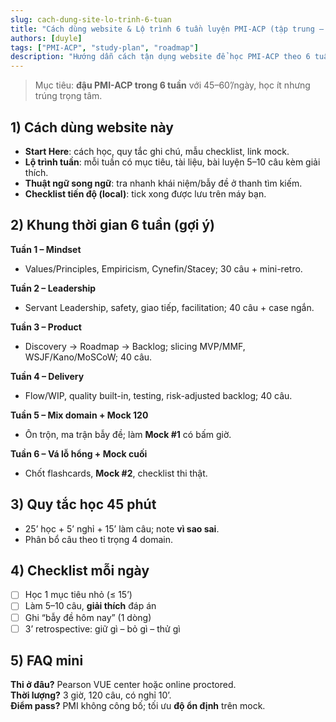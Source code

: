 ```yaml
---
slug: cach-dung-site-lo-trinh-6-tuan
title: "Cách dùng website & Lộ trình 6 tuần luyện PMI-ACP (tập trung – thực chiến)"
authors: [duyle]
tags: ["PMI-ACP", "study-plan", "roadmap"]
description: "Hướng dẫn cách tận dụng website để học PMI-ACP theo 6 tuần, mỗi ngày 45 phút, có checklist, mock xen kẽ, và mẹo tránh bẫy đề."
---
```


> Mục tiêu: **đậu PMI-ACP trong 6 tuần** với 45–60’/ngày, học ít nhưng trúng trọng tâm.

<!-- truncate -->

## 1) Cách dùng website này
- **Start Here**: cách học, quy tắc ghi chú, mẫu checklist, link mock.  
- **Lộ trình tuần**: mỗi tuần có mục tiêu, tài liệu, bài luyện 5–10 câu kèm giải thích.  
- **Thuật ngữ song ngữ**: tra nhanh khái niệm/bẫy đề ở thanh tìm kiếm.  
- **Checklist tiến độ (local)**: tick xong được lưu trên máy bạn.

## 2) Khung thời gian 6 tuần (gợi ý)
**Tuần 1 – Mindset**  
- Values/Principles, Empiricism, Cynefin/Stacey; 30 câu + mini-retro.  

**Tuần 2 – Leadership**  
- Servant Leadership, safety, giao tiếp, facilitation; 40 câu + case ngắn.  

**Tuần 3 – Product**  
- Discovery → Roadmap → Backlog; slicing MVP/MMF, WSJF/Kano/MoSCoW; 40 câu.  

**Tuần 4 – Delivery**  
- Flow/WIP, quality built-in, testing, risk-adjusted backlog; 40 câu.  

**Tuần 5 – Mix domain + Mock 120**  
- Ôn trộn, ma trận bẫy đề; làm **Mock #1** có bấm giờ.  

**Tuần 6 – Vá lỗ hổng + Mock cuối**  
- Chốt flashcards, **Mock #2**, checklist thi thật.

## 3) Quy tắc học 45 phút
- 25’ học + 5’ nghỉ + 15’ làm câu; note **vì sao sai**.  
- Phân bổ câu theo tỉ trọng 4 domain.

## 4) Checklist mỗi ngày
- [ ] Học 1 mục tiêu nhỏ (≤ 15’)  
- [ ] Làm 5–10 câu, **giải thích** đáp án  
- [ ] Ghi “bẫy đề hôm nay” (1 dòng)  
- [ ] 3’ retrospective: giữ gì – bỏ gì – thử gì

## 5) FAQ mini
**Thi ở đâu?** Pearson VUE center hoặc online proctored.  
**Thời lượng?** 3 giờ, 120 câu, có nghỉ 10’.  
**Điểm pass?** PMI không công bố; tối ưu **độ ổn định** trên mock.
